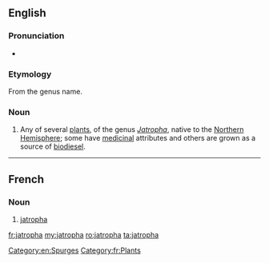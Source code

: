 {{also|Jatropha}}
==English==
{{wikipedia}}

===Pronunciation===
* {{a|UK}} {{IPA|/ˈdʒatɹəfə/|lang=en}}

===Etymology===
From the genus name.

===Noun===
{{en-noun}}

# Any of several [[plant]]s, of the genus ''[[Jatropha]]'', native to the [[Northern Hemisphere]]; some have [[medicinal]] attributes and others are grown as a source of [[biodiesel]].

[[Category:en:Spurges]]

----

==French==

===Noun===
{{fr-noun|mf}}
# [[#English|jatropha]]

[[Category:fr:Plants]]

[[fr:jatropha]]
[[my:jatropha]]
[[ro:jatropha]]
[[ta:jatropha]]